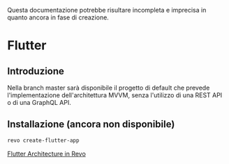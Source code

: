 <Warning>Questa documentazione potrebbe risultare incompleta e imprecisa in quanto ancora in fase di creazione.</Warning>

# Flutter

## Introduzione
Nella branch master sarà disponibile il progetto di default che prevede l'implementazione dell'architettura MVVM, senza l'utilizzo di una REST API o di una GraphQL API.

## Installazione (ancora non disponibile)
```bash
revo create-flutter-app
```

<Accordion title="Link utili">[Flutter Architecture in Revo](https://docs.google.com/document/d/1q3hzn1ps6vi_eF63sf2RB5w14BhVOM5t7I3164rSfjc/edit?usp=sharing)</Accordion>